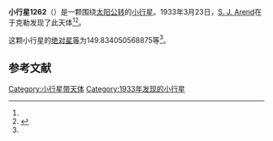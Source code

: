 {{Infobox planet
| bgcolour = #FFFFC0
| name = 1262 Sniadeckia
| symbol = 
| image = 
| caption = 
| discovery = yes
| discovery_ref = 
| discoverer = [[S._J._Arend|S. J. Arend]]
| discovery_site = [[于克勒|于克勒]] 
| discovered = 1933年3月23日
| designations = yes
| mp_name = 
| named_after = 
| alt_names = 1933 FE/ 1949 JJ / A907 GU
| mp_category = [[主带小行星|主带小行星]]
| orbit_ref = <ref name="a">[http://ssd.jpl.nasa.gov/sbdb.cgi?sstr=1262 1262 Sniadeckia] {{Wayback|url=http://ssd.jpl.nasa.gov/sbdb.cgi?sstr=1262 |date=20210720015308 }}，小行星數據庫瀏覽器（JPL Small-Body Database Browser）－[[美国国家航空航天局|美国国家航空航天局]]喷气推进实验室</ref>
| epoch = 2456400.5 (2013年4月18日更新)
| aphelion = {{convert|3.025569021305903|AU|km|3|abbr=on|lk=out}}
| perihelion = {{convert|2.978581223634539|AU|km|3|abbr=on}}
| semimajor = {{convert|3.002075122470221|AU|km|3|abbr=on}}
| eccentricity = 0.007825886
| period = 1899.900077 [[日|日]]<br />5.2[[儒略年|儒略年]]
| avg_speed = 
| inclination = 13.14603085849109
| asc_node = 124.3989791619316
| mean_anomaly = 
| arg_peri = 149.834050568875
| satellites = 
| physical_characteristics = yes
| dimensions = 
| mass = 
| density = 
| surface_grav = 
| escape_velocity = 
| sidereal_day = 
| axial_tilt = 
| pole_ecliptic_lat = 
| pole_ecliptic_lon = 
| albedo = 
| temperatures= 
| temp_name1 = 
| mean_temp_1 = 
| max_temp_1 = 
| temp_name2 = 
| max_temp_2 = 
| spectral_type = 
| abs_magnitude = 149.834050568875
}}

'''小行星1262'''（{{lang-en|1262 Sniadeckia}}）是一颗围绕[[太阳|太阳]][[公转|公转]]的[[小行星|小行星]]。1933年3月23日，[[S._J._Arend|S. J. Arend]]在于克勒发现了此天体<ref name="a" /><ref>{{cite news|title=小行星列表|url=http://cfa-www.harvard.edu/iau/lists/NumberedMPs.txt|accessdate=2013-07-08|newspaper=哈佛大学|archive-date=2008-05-17|archive-url=https://web.archive.org/web/20080517010638/http://cfa-www.harvard.edu/iau/lists/NumberedMPs.txt|dead-url=no}}</ref>。

这颗小行星的[[绝对星等|绝对星等]]为149.834050568875等<ref name="a" />。

==参考文献==
{{reflist}}
{{Minor Planet Number|[[小行星1261|小行星1261]]|[[小行星1263|小行星1263]]}}

{{小天体}}

[[Category:小行星带天体|Category:小行星带天体]]
[[Category:1933年发现的小行星|Category:1933年发现的小行星]]

{{asteroid-stub}}